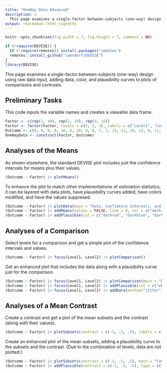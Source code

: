 ```yaml
---
title: "OneWay Data Advanced"
description: >
  This page examines a single-factor between-subjects (one-way) design using raw data input, adding data, color, and plausibility curves to plots of comparisons and contrasts.
output: rmarkdown::html_vignette
---
```


```r
knitr::opts_chunk$set(fig.width = 7, fig.height = 7, comment = NA)
```

```r
if (!require(DEVISE)) {
  if (!require(remotes)) install.packages("remotes")
  remotes::install_github("cwendorf/DEVISE")
}
library(DEVISE)
```

This page examines a single-factor between-subjects (one-way) design using raw data input, adding data, color, and plausibility curves to plots of comparisons and contrasts.

## Preliminary Tasks

This code inputs the variable names and creates a viewable data frame.
```r
Factor <- c(rep(1, 10), rep(2, 10), rep(3, 10))
Factor <- factor(Factor, levels = c(1, 2, 3), labels = c("Level1", "Level2", "Level3"))
Outcome <- c(6, 8, 6, 8, 10, 8, 10, 9, 8, 7, 7, 13, 11, 10, 13, 8, 11, 14, 12, 11, 9, 16, 11, 12, 15, 13, 9, 14, 11, 10)
OneWayData <- construct(Factor, Outcome)
```

## Analyses of the Means

As shown elsewhere, the standard DEVISE plot includes just the confidence intervals for means plus their values. 
```r
(Outcome ~ Factor) |> plotMeans()
```

To enhance the plot to match other implementations of estimation statistics, it can be layered with data plots, have plausibility curves added, have colors modified, and have the values suppresed.
```r
(Outcome ~ Factor) |> plotData(main = "Data, Confidence Intervals, and Plausibility Curves", method = "swarm", offset = -.15, col = c("darkred", "darkblue", "darkgoldenrod"))
(Outcome ~ Factor) |> addMeans(values = FALSE, line = 9, col = c("darkred", "darkblue", "darkgoldenrod"))
(Outcome ~ Factor) |> addPlausible(col = c("darkred", "darkblue", "darkgoldenrod"))
```

## Analyses of a Comparison

Select levels for a comparison and get a simple plot of the confidence intervals and values.
```r
(Outcome ~ Factor) |> focus(Level1, Level2) |> plotComparison()
```

Get an enhanced plot that includes the data along with a plausibility curve just for the comparison.
```r
(Outcome ~ Factor) |> focus(Level1, Level2) |> plotComparison(main = "Data, Confidence Intervals, and a Plausibility Curve", values = FALSE, ylim = c(0, 20))
(Outcome ~ Factor) |> focus(Level1, Level2) |> addPlausible(col = c("white", "white", "darkgoldenrod"))
(Outcome ~ Factor) |> focus(Level1, Level2) |> addData(method="jitter", offset= c(-.15, .15), col = c("darkred", "darkblue"))
```

## Analyses of a Mean Contrast

Create a contrast and get a plot of the mean subsets and the contrast (along with their values).
```r
(Outcome ~ Factor) |> plotSubsets(contrast = c(-1, .5, .5), labels = c("Level1", "Others"))
```

Create an enhanced plot of the mean subsets, adding a plausibility curve to the subsets and the contrast. (Due to the combination of levels, data are not plotted.)
```r
(Outcome ~ Factor) |> plotSubsets(contrast = c(-1, .5, .5), main = "Confidence Intervals with Plausibility Curves", labels = c("Level1", "Others"), ylim = c(0, 20), values = FALSE, col = c("blue", "forestgreen", "black"))
(Outcome ~ Factor) |> addPlausible(contrast = c(-1, .5, .5), type = c("right", "right", "right"), col = c("black", "black", "black"))
```
